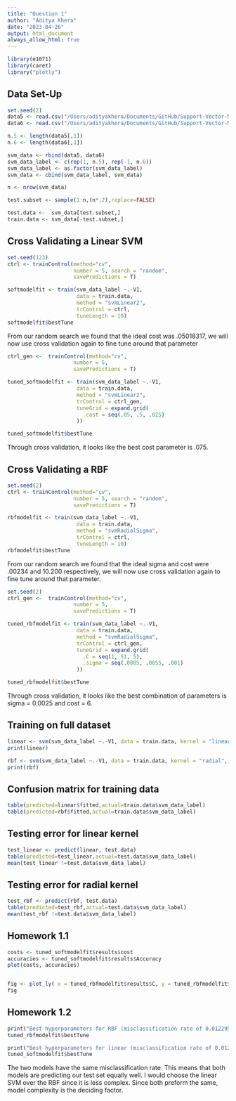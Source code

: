 ```yaml
---
title: "Question 1"
author: "Aditya Khera"
date: "2023-04-26"
output: html_document
always_allow_html: true
---
```


```r
library(e1071)
library(caret)
library("plotly")
```

## Data Set-Up
```r
set.seed(2)
data5 <- read.csv("/Users/adityakhera/Documents/GitHub/Support-Vector-Machines/Training Data/train.5.txt", header=FALSE,)
data6 <- read.csv("/Users/adityakhera/Documents/GitHub/Support-Vector-Machines/Training Data/train.6.txt", header=FALSE,)

n.5 <- length(data5[,1])
n.6 <- length(data6[,1])

svm_data <- rbind(data5, data6)
svm_data_label <- c(rep(1, n.5), rep(-1, n.6))
svm_data_label <- as.factor(svm_data_label)
svm_data <- cbind(svm_data_label, svm_data)

n <- nrow(svm_data)

test.subset <- sample(1:n,(n*.2),replace=FALSE)

test.data <-  svm_data[test.subset,]
train.data <- svm_data[-test.subset,]

```

## Cross Validating a Linear SVM
```r
set.seed(123)
ctrl <- trainControl(method="cv",
                     number = 5, search = "random",
                     savePredictions = T)

softmodelfit <- train(svm_data_label ~.-V1,
                      data = train.data,
                      method = "svmLinear2",
                      trControl = ctrl,
                      tuneLength = 10)
softmodelfit$bestTune
```
From our random search we found that the ideal cost was .05018317, we will now use cross validation again to fine tune around that parameter

```r
ctrl_gen <-  trainControl(method="cv",
                     number = 5,
                     savePredictions = T)

tuned_softmodelfit <- train(svm_data_label ~.-V1,
                      data = train.data,
                      method = "svmLinear2",
                      trControl = ctrl_gen,
                      tuneGrid = expand.grid(
                        .cost = seq(.05, .5, .025)
                      ))

tuned_softmodelfit$bestTune

```
Through cross validation, it looks like the best cost parameter is .075.

## Cross Validating a RBF
```r
set.seed(2)
ctrl <- trainControl(method="cv",
                     number = 5, search = "random",
                     savePredictions = T)

rbfmodelfit <- train(svm_data_label ~.-V1,
                      data = train.data,
                      method = "svmRadialSigma",
                      trControl = ctrl,
                      tuneLength = 10)
rbfmodelfit$bestTune
```
From our random search we found that the ideal sigma and cost were .00234 and 10.200 respectively, we will now use cross validation again to fine tune around that parameter.

```r
set.seed(2)
ctrl_gen <-  trainControl(method="cv",
                     number = 5,
                     savePredictions = T)

tuned_rbfmodelfit <- train(svm_data_label ~.-V1,
                      data = train.data,
                      method = "svmRadialSigma",
                      trControl = ctrl_gen,
                      tuneGrid = expand.grid(
                        .C = seq(1, 51, 5),
                        .sigma = seq(.0005, .0055, .001)
                      ))

tuned_rbfmodelfit$bestTune
```
Through cross validation, it looks like the best combination of parameters is sigma = 0.0025 and cost = 6.

## Training on full dataset
```r
linear <- svm(svm_data_label ~.-V1, data = train.data, kernel = "linear", cost = .075, scale = FALSE)
print(linear)

rbf <- svm(svm_data_label ~.-V1, data = train.data, kernel = "radial", cost = 6, gamma = .0025, scale = FALSE)
print(rbf)
```
## Confusion matrix for training data
```r
table(predicted=linear$fitted,actual=train.data$svm_data_label)
table(predicted=rbf$fitted,actual=train.data$svm_data_label)
```

## Testing error for linear kernel
```r
test_linear <- predict(linear, test.data)
table(predicted=test_linear,actual=test.data$svm_data_label)
mean(test_linear !=test.data$svm_data_label)
```

## Testing error for radial kernel
```r
test_rbf <- predict(rbf, test.data)
table(predicted=test_rbf,actual=test.data$svm_data_label)
mean(test_rbf !=test.data$svm_data_label)
```

## Homework 1.1
```r
costs <- tuned_softmodelfit$results$cost
accuracies <- tuned_softmodelfit$results$Accuracy
plot(costs, accuracies)


fig <- plot_ly( x = tuned_rbfmodelfit$results$C, y = tuned_rbfmodelfit$results$sigma, z = tuned_rbfmodelfit$results$Accuracy, type = "contour")
fig
```

## Homework 1.2
```r
print("Best hyperparameters for RBF (misclassification rate of 0.01229508)")
tuned_rbfmodelfit$bestTune

print("Best hyperparameters for linear (misclassification rate of 0.01229508)")
tuned_softmodelfit$bestTune
```
The two models have the same misclassification rate. This means that both models are predicting our test set equally well. I would choose the linear SVM over the RBF since it is less complex. Since both preform the same, model complexity is the deciding factor.
